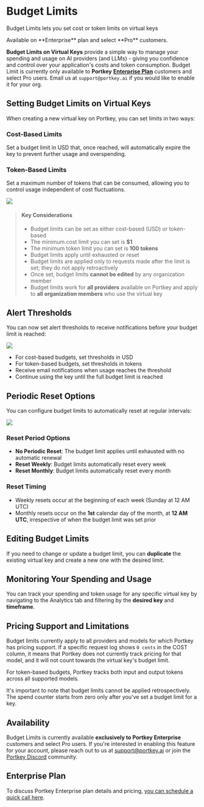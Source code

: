 # Budget Limits

Budget Limits lets you set cost or token limits on virtual keys

<Info>
Available on **Enterprise** plan and select **Pro** customers.
</Info>

**Budget Limits on Virtual Keys** provide a simple way to manage your spending and usage on AI providers (and LLMs) - giving you confidence and control over your application's costs and token consumption. Budget Limit is currently only available to **Portkey** [**Enterprise Plan**](https://portkey.ai/docs/product/enterprise-offering) customers and select Pro users. Email us at `support@portkey.ai` if you would like to enable it for your org.

## Setting Budget Limits on Virtual Keys

When creating a new virtual key on Portkey, you can set limits in two ways:

### Cost-Based Limits
Set a budget limit in USD that, once reached, will automatically expire the key to prevent further usage and overspending.

### Token-Based Limits
Set a maximum number of tokens that can be consumed, allowing you to control usage independent of cost fluctuations.

<Frame>
<img src="/images/product/budget-limit-options.png"/>
</Frame>

> #### Key Considerations
>
> * Budget limits can be set as either cost-based (USD) or token-based
> * The minimum cost limit you can set is **$1**
> * The minimum token limit you can set is **100 tokens**
> * Budget limits apply until exhausted or reset
> * Budget limits are applied only to requests made after the limit is set; they do not apply retroactively
> * Once set, budget limits **cannot be edited** by any organization member
> * Budget limits work for **all providers** available on Portkey and apply to **all organization members** who use the virtual key

## Alert Thresholds

You can now set alert thresholds to receive notifications before your budget limit is reached:

<Frame>
<img src="/images/product/alert-threshold.png"/>
</Frame>

* For cost-based budgets, set thresholds in USD
* For token-based budgets, set thresholds in tokens
* Receive email notifications when usage reaches the threshold
* Continue using the key until the full budget limit is reached

## Periodic Reset Options

You can configure budget limits to automatically reset at regular intervals:

<Frame>
<img src="/images/product/reset-budget-limit.png" />
</Frame>

### Reset Period Options
- **No Periodic Reset**: The budget limit applies until exhausted with no automatic renewal
- **Reset Weekly**: Budget limits automatically reset every week
- **Reset Monthly**: Budget limits automatically reset every month

### Reset Timing
- Weekly resets occur at the beginning of each week (Sunday at 12 AM UTC)
- Monthly resets occur on the **1st** calendar day of the month, at **12 AM UTC**, irrespective of when the budget limit was set prior

## Editing Budget Limits

If you need to change or update a budget limit, you can **duplicate** the existing virtual key and create a new one with the desired limit.

## Monitoring Your Spending and Usage

You can track your spending and token usage for any specific virtual key by navigating to the Analytics tab and filtering by the **desired key** and **timeframe**.

## Pricing Support and Limitations

Budget limits currently apply to all providers and models for which Portkey has pricing support. If a specific request log shows `0 cents` in the COST column, it means that Portkey does not currently track pricing for that model, and it will not count towards the virtual key's budget limit.

For token-based budgets, Portkey tracks both input and output tokens across all supported models.

It's important to note that budget limits cannot be applied retrospectively. The spend counter starts from zero only after you've set a budget limit for a key.

## Availability

Budget Limits is currently available **exclusively to Portkey Enterprise** customers and select Pro users. If you're interested in enabling this feature for your account, please reach out to us at [support@portkey.ai](mailto:support@portkey.ai) or join the [Portkey Discord](https://portkey.ai/community) community.

## Enterprise Plan

To discuss Portkey Enterprise plan details and pricing, [you can schedule a quick call here](https://portkey.sh/demo-16).
